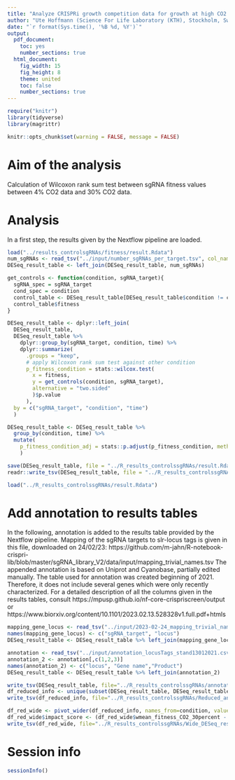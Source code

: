 ```yaml
---
title: "Analyze CRISPRi growth competition data for growth at high CO2 gas feeds, calculate adjusted p values between two conditions"
author: "Ute Hoffmann (Science For Life Laboratory (KTH), Stockholm, Sweden)"
date: "`r format(Sys.time(), '%B %d, %Y')`"
output:
  pdf_document:
    toc: yes
    number_sections: true
  html_document:
    fig_width: 15
    fig_height: 8
    theme: united
    toc: false
    number_sections: true
---
```


```r
require("knitr")
library(tidyverse)
library(magrittr)

knitr::opts_chunk$set(warning = FALSE, message = FALSE) 
```

# Aim of the analysis

Calculation of Wilcoxon rank sum test between sgRNA fitness values between 4% CO2 data and 30% CO2 data.

# Analysis

In a first step, the results given by the Nextflow pipeline are loaded.

```r
load("../results_controlsgRNAs/fitness/result.Rdata")
num_sgRNAs <- read_tsv("../input/number_sgRNAs_per_target.tsv", col_names = c("sgRNA_target", "num_sgRNAs"))
DESeq_result_table <- left_join(DESeq_result_table, num_sgRNAs)
```
```r
get_controls <- function(condition, sgRNA_target){
  sgRNA_spec = sgRNA_target
  cond_spec = condition
  control_table <- DESeq_result_table[DESeq_result_table$condition != cond_spec & DESeq_result_table$sgRNA_target == sgRNA_spec & DESeq_result_table$time == 10,]
  control_table$fitness
}

DESeq_result_table <- dplyr::left_join(
  DESeq_result_table,
  DESeq_result_table %>%
    dplyr::group_by(sgRNA_target, condition, time) %>%
    dplyr::summarize(
      .groups = "keep",
      # apply Wilcoxon rank sum test against other condition
      p_fitness_condition = stats::wilcox.test(
        x = fitness,
        y = get_controls(condition, sgRNA_target),
        alternative = "two.sided"
        )$p.value
      ),
  by = c("sgRNA_target", "condition", "time")
  ) 

```

```r
DESeq_result_table <- DESeq_result_table %>%
  group_by(condition, time) %>%
  mutate(
    p_fitness_condition_adj = stats::p.adjust(p_fitness_condition, method = "BH")
    )
```


```r
save(DESeq_result_table, file = "../R_results_controlssgRNAs/result.Rdata")
readr::write_tsv(DESeq_result_table, file = "../R_results_controlssgRNAs/result.tsv")
```


```r
load("../R_results_controlssgRNAs/result.Rdata")
```

# Add annotation to results tables

In the following, annotation is added to the results table provided by the Nextflow pipeline. Mapping of the sgRNA targets to slr-locus tags is given in this file, downloaded on 24/02/23: https://github.com/m-jahn/R-notebook-crispri-lib/blob/master/sgRNA_library_V2/data/input/mapping_trivial_names.tsv
The appended annotation is based on Uniprot and Cyanobase, partially edited manually. The table used for annotation was created beginning of 2021. Therefore, it does not include several genes which were only recently characterized.
For a detailed description of all the columns given in the results tables, consult https://mpusp.github.io/nf-core-crispriscreen/output or https://www.biorxiv.org/content/10.1101/2023.02.13.528328v1.full.pdf+htmls

```r
mapping_gene_locus <- read_tsv("../input/2023-02-24_mapping_trivial_names.tsv", show_col_types=FALSE)
names(mapping_gene_locus) <- c("sgRNA_target", "locus")
DESeq_result_table <- DESeq_result_table %>% left_join(mapping_gene_locus)
```

```r
annotation <- read_tsv("../input/annotation_locusTags_stand13012021.csv", show_col_types = FALSE)
annotation_2 <- annotation[,c(1,2,3)]
names(annotation_2) <- c("locus", "Gene name","Product")
DESeq_result_table <- DESeq_result_table %>% left_join(annotation_2)
```

```r
write_tsv(DESeq_result_table, file="../R_results_controlssgRNAs/annotated_DESeq_result_table_comparisonsConditions.tsv")
df_reduced_info <- unique(subset(DESeq_result_table, DESeq_result_table$time==8 | DESeq_result_table$time==14)[,c(2,28,29,30,4,20,21,23,24,26,27)])
write_tsv(df_reduced_info, file="../R_results_controlssgRNAs/Reduced_annotated_DESeq_result_table_comparisonsConditions.tsv")
```

```r
df_red_wide <- pivot_wider(df_reduced_info, names_from=condition, values_from=c(wmean_fitness, sd_fitness, p_fitness_adj, comb_score, p_fitness_condition, p_fitness_condition_adj))
df_red_wide$impact_score <- (df_red_wide$wmean_fitness_CO2_30percent - df_red_wide$wmean_fitness_CO2_4percent)/sqrt(2)
write_tsv(df_red_wide, file="../R_results_controlssgRNAs/Wide_DESeq_result_table_comparisonsConditions.tsv")
```

# Session info {.unnumbered}

```r
sessionInfo()
```

